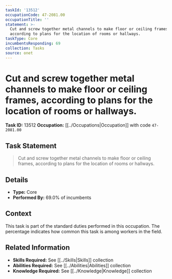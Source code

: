 ```yaml
---
taskId: '13512'
occupationCode: 47-2081.00
occupationTitle: ''
statement: >-
  Cut and screw together metal channels to make floor or ceiling frames,
  according to plans for the location of rooms or hallways.
taskType: Core
incumbentsResponding: 69
collection: Tasks
source: onet
---
```

# Cut and screw together metal channels to make floor or ceiling frames, according to plans for the location of rooms or hallways.

**Task ID:** 13512
**Occupation:** [[../Occupations|Occupation]] with code `47-2081.00`

## Task Statement

> Cut and screw together metal channels to make floor or ceiling frames, according to plans for the location of rooms or hallways.

## Details

- **Type:** Core
- **Performed By:** 69.0% of incumbents

## Context

This task is part of the standard duties performed in this occupation. The percentage indicates how common this task is among workers in the field.

## Related Information

- **Skills Required:** See [[../Skills|Skills]] collection
- **Abilities Required:** See [[../Abilities|Abilities]] collection
- **Knowledge Required:** See [[../Knowledge|Knowledge]] collection
